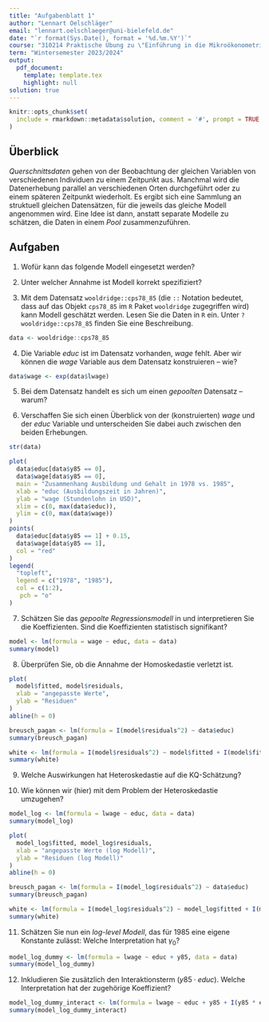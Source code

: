 ```yaml
---
title: "Aufgabenblatt 1"
author: "Lennart Oelschläger"
email: "lennart.oelschlaeger@uni-bielefeld.de"
date: "`r format(Sys.Date(), format = '%d.%m.%Y')`"
course: "310214 Praktische Übung zu \"Einführung in die Mikroökonometrie\""
term: "Wintersemester 2023/2024"
output: 
  pdf_document:
    template: template.tex
    highlight: null
solution: true
---
```


```r
knitr::opts_chunk$set(
  include = rmarkdown::metadata$solution, comment = '#', prompt = TRUE
)
```

## Überblick

*Querschnittsdaten* gehen von der Beobachtung der gleichen Variablen von verschiedenen Individuen zu einem Zeitpunkt aus. Manchmal wird die Datenerhebung parallel an verschiedenen Orten durchgeführt oder zu einem späteren Zeitpunkt wiederholt. Es ergibt sich eine Sammlung an struktuell gleichen Datensätzen, für die jeweils das gleiche Modell angenommen wird. Eine Idee ist dann, anstatt separate Modelle zu schätzen, die Daten in einem *Pool* zusammenzuführen. 

## Aufgaben

1. Wofür kann das folgende Modell eingesetzt werden?
\begin{equation} \label{ausgangsmodell}
wage = \beta_0 + \beta_1 educ + u
\end{equation}

\comment{
Einfluss der Ausbildungszeit auf den Stundenlohn (wenn $wage$ den Stundenlohn und $educ$ die Ausbildung in Jahren bezeichnet)
}

2. Unter welcher Annahme ist Modell \eqref{ausgangsmodell} korrekt spezifiziert?

\comment{
wenn $E(u\mid wage) = 0$ gilt
}

3. Mit dem Datensatz `wooldridge::cps78_85` (die `::` Notation bedeutet, dass auf das Objekt `cps78_85` im `R` Paket `wooldridge` zugegriffen wird) kann Modell \eqref{ausgangsmodell} geschätzt werden. Lesen Sie die Daten in `R` ein. Unter `?wooldridge::cps78_85` finden Sie eine Beschreibung.

```r
data <- wooldridge::cps78_85
```

4. Die Variable $educ$ ist im Datensatz vorhanden, $wage$ fehlt. Aber wir können die $wage$ Variable aus dem Datensatz konstruieren -- wie?

```r
data$wage <- exp(data$lwage)
```

5. Bei dem Datensatz handelt es sich um einen *gepoolten* Datensatz -- warum?

\comment{
beinhaltet Beobachtungen aus zwei unabhängigen Stichproben aus den Jahren 1978 und 1985 mit der gleichen Struktur
}

6. Verschaffen Sie sich einen Überblick von der (konstruierten) $wage$ und der $educ$ Variable und unterscheiden Sie dabei auch zwischen den beiden Erhebungen. 

```r
str(data)

plot(
  data$educ[data$y85 == 0], 
  data$wage[data$y85 == 0], 
  main = "Zusammenhang Ausbildung und Gehalt in 1978 vs. 1985", 
  xlab = "educ (Ausbildungszeit in Jahren)", 
  ylab = "wage (Stundenlohn in USD)",
  xlim = c(0, max(data$educ)),
  ylim = c(0, max(data$wage))
)
points(
  data$educ[data$y85 == 1] + 0.15, 
  data$wage[data$y85 == 1], 
  col = "red"
)
legend(
  "topleft", 
  legend = c("1978", "1985"), 
  col = c(1:2), 
   pch = "o"
)
```

7. Schätzen Sie das *gepoolte Regressionsmodell* in \eqref{ausgangsmodell} und interpretieren Sie die Koeffizienten. Sind die Koeffizienten statistisch signifikant?

```r
model <- lm(formula = wage ~ educ, data = data)
summary(model)
```

\comment{
Ein zusätzliches Ausbildungsjahr erhöht den durchschnittlichen Stundenlohn um $\hat\beta_1 = 0.58$ USD. Ohne Ausbildung ($educ = 0$) Liegt der Stundenlohn bei durchschnittlich $\hat\beta_0 = 0.17$ USD. Die Konstante ist nicht signifikant (sie sollte dennoch im Modell verbleiben, um den Modellierungsspielraum nicht zu stark einzuschränken). Der Steigungsparameter ist hochsignifikant.
}

8. Überprüfen Sie, ob die Annahme der Homoskedastie verletzt ist.

\comment{
Die Aussagen über die statistische Signifikanz der Schätzungen gilt nur unter dem Vorbehalt homoskedastischer Fehler. Falls diese Annahme verletzt ist, können die regulären Standardfehler nicht für $t$- und $F$-Tests verwendet werden. Um die Homoskedasizität zu überprüfen können wir die Residuen gegen die gefitteten Werte plotten oder formal einen Breusch-Pagan oder White-Test durchführen.
}

```r
plot(
  model$fitted, model$residuals,
  xlab = "angepasste Werte",
  ylab = "Residuen"
)
abline(h = 0)

breusch_pagan <- lm(formula = I(model$residuals^2) ~ data$educ)
summary(breusch_pagan)

white <- lm(formula = I(model$residuals^2) ~ model$fitted + I(model$fitted^2))
summary(white)
```

\comment{
Im Plot erkennen wir, dass die Varianz der Residuen mit der Größe der gefitteten Werte ansteigt. Bei den Tests betrachten wir jeweils die $F$-Teststatistik. Basierend auf den $p$-Werten schließen wir, dass wir die Nullhypothese der Homoskedastie bei beiden Tests verwerfen.
}

9. Welche Auswirkungen hat Heteroskedastie auf die KQ-Schätzung? 

\comment{
Der KQ-Schätzer bleibt unverzerrt und konsistent, das ist erstmal gut. Aber die Schätzung der Standardfehler ist bei Heteroskedastie verzerrt. Und wenn diese Berechnung nicht mehr stimmt, können wir uns auf die $t$- und $F$-Tests sowie Konfidenz- und Prognoseintervalle nicht mehr verlassen. Außerdem ist der KQ-Schätzer dann nicht der BLUS (es gibt also lineare, unverzerrte Schätzer mit geringerer Varianz).
}

10. Wie können wir (hier) mit dem Problem der Heteroskedastie umzugehen?

\comment{
1. Möglichkeit: Variablentransformation, zum Beispiel
\begin{equation} \label{log_modell}
\log(wage) = \beta_0 + \beta_1 educ + u
\end{equation}
2. Möglichkeit: Heteroskedastie-robuste Standardfehler (siehe Vorlesungsfolien)
3. Möglichkeit: (Feasible) Generalised Least Squares (F)GLS Schätzung (ist der BLUS)
}

```r
model_log <- lm(formula = lwage ~ educ, data = data)
summary(model_log)

plot(
  model_log$fitted, model_log$residuals,
  xlab = "angepasste Werte (log Modell)",
  ylab = "Residuen (log Modell)"
)
abline(h = 0)

breusch_pagan <- lm(formula = I(model_log$residuals^2) ~ data$educ)
summary(breusch_pagan)

white <- lm(formula = I(model_log$residuals^2) ~ model_log$fitted + I(model_log$fitted^2))
summary(white)
```

11. Schätzen Sie nun ein *log-level Modell*, das für 1985 eine eigene Konstante zulässt:
\begin{equation} \label{dummy_modell}
\log(wage) = \beta_0 + \beta_1 educ + \gamma_0 y85 + u
\end{equation}
Welche Interpretation hat $\gamma_0$? 

```r
model_log_dummy <- lm(formula = lwage ~ educ + y85, data = data)
summary(model_log_dummy)
```

\comment{
Im obigen Modell steht $\gamma_0$ für den Niveauunterschied des durchschnittlichen logarithmierten Lohns zwischen den Jahren 1978 und 1985. $\beta_0 + \gamma_0$ gibt also den durchschnittlichen logarithmierten Lohn für das Jahr 1985 für den Fall $educ = 0$ an. In Bezug auf den Lohn selbst erhalten wir die Interpretation als Prozentsatz: es wurde ein um $\hat\gamma_0 = 34.76$ Prozent gestiegenes durchschnittliches Lohnniveau für das Jahr 1985 geschätzt. Vermutlich hat besonders Inflation dafür gesorgt.
}

12. Inkludieren Sie zusätzlich den Interaktionsterm $(y85 \cdot educ)$. Welche Interpretation hat der zugehörige Koeffizient?

\comment{
Wir schätzen das Modell
\begin{equation} \label{dummy_interact_modell}
\log(wage) = \beta_0 + \beta_1 educ + \gamma_0 y85 + \gamma_1 (y85 \cdot educ) + u.
\end{equation}
}

```r
model_log_dummy_interact <- lm(formula = lwage ~ educ + y85 + I(y85 * educ), data = data)
summary(model_log_dummy_interact)
```

\comment{
Interpretation: $\hat\beta_1+ \hat\gamma_1$ steht für die prozentuale Veränderung des mittleren Lohns auf eine Veränderung von $educ$ um eine Einheit für das Jahr 1985. Damit gibt $\gamma_1$ also den Unterschied im Steigungsparameter zwischen 1978 und 1985 an.
}


